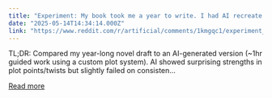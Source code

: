 ```yaml
---
title: "Experiment: My book took me a year to write. I had AI recreate it in an hour."
date: "2025-05-14T14:34:14.000Z"
link: "https://www.reddit.com/r/artificial/comments/1kmgqc1/experiment_my_book_took_me_a_year_to_write_i_had/"
---
```


TL;DR: Compared my year-long novel draft to an AI-generated version (~1hr guided work using a custom plot system). AI showed surprising strengths in plot points/twists but slightly failed on consisten...

[Read more](https://www.reddit.com/r/artificial/comments/1kmgqc1/experiment_my_book_took_me_a_year_to_write_i_had/)
